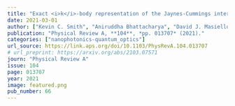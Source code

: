 ```yaml
---
title: "Exact <i>k</i>-body representation of the Jaynes-Cummings interaction in the dressed basis: Insight into many-body phenomena with light"
date: 2021-03-01
author: ["Kevin C. Smith", "Aniruddha Bhattacharya", "David J. Masiello"]
publication: "Physical Review A, **104**, *pp. 013707* (2021)."
categories: ["nanophotonics-quantum_optics"]
url_source: https://link.aps.org/doi/10.1103/PhysRevA.104.013707
# url_preprint: https://arxiv.org/abs/2103.07571
journ: "Physical Review A"
issue: 104
page: 013707
year: 2021
image: featured.png
pub_number: 66
---
```

